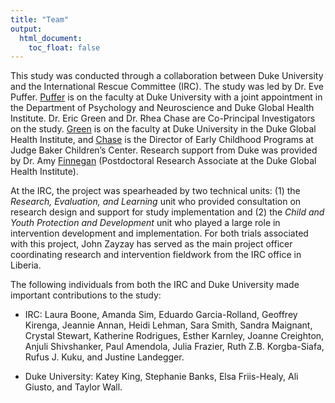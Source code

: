 ```yaml
---
title: "Team"
output:
  html_document:
    toc_float: false
---
```


This study was conducted through a collaboration between Duke University and the International Rescue Committee (IRC). The study was led by Dr. Eve Puffer. [Puffer](https://psychandneuro.duke.edu/people/eve-s-puffer) is on the faculty at Duke University with a joint appointment in the Department of Psychology and Neuroscience and Duke Global Health Institute. Dr. Eric Green and Dr. Rhea Chase are Co-Principal Investigators on the study. [Green](https://globalhealth.duke.edu/people/faculty/green-eric) is on the faculty at Duke University in the Duke Global Health Institute, and [Chase](https://jbcc.harvard.edu/rhea-chase) is the Director of Early Childhood Programs at Judge Baker Children's Center. Research support from Duke was provided by Dr. Amy [Finnegan](https://sites.google.com/site/amyfinnegan/home) (Postdoctoral Research Associate at the Duke Global Health Institute).

At the IRC, the project was spearheaded by two technical units: (1) the *Research, Evaluation, and Learning* unit who provided consultation on research design and support for study implementation and (2) the *Child and Youth Protection and Development* unit who played a large role in intervention development and implementation. For both trials associated with this project, John Zayzay has served as the main project officer coordinating research and intervention fieldwork from the IRC office in Liberia. 

The following individuals from both the IRC and Duke University made important contributions to the study: 

* IRC: Laura Boone, Amanda Sim, Eduardo Garcia-Rolland, Geoffrey Kirenga, Jeannie Annan, Heidi Lehman, Sara Smith, Sandra Maignant, Crystal Stewart, Katherine Rodrigues, Esther Karnley, Joanne Creighton, Anjuli Shivshanker, 
Paul Amendola, Julia Frazier, Ruth Z.B. Korgba-Siafa, Rufus J. Kuku, and Justine Landegger.

* Duke University: Katey King, Stephanie Banks, Elsa Friis-Healy, Ali Giusto, and Taylor Wall.